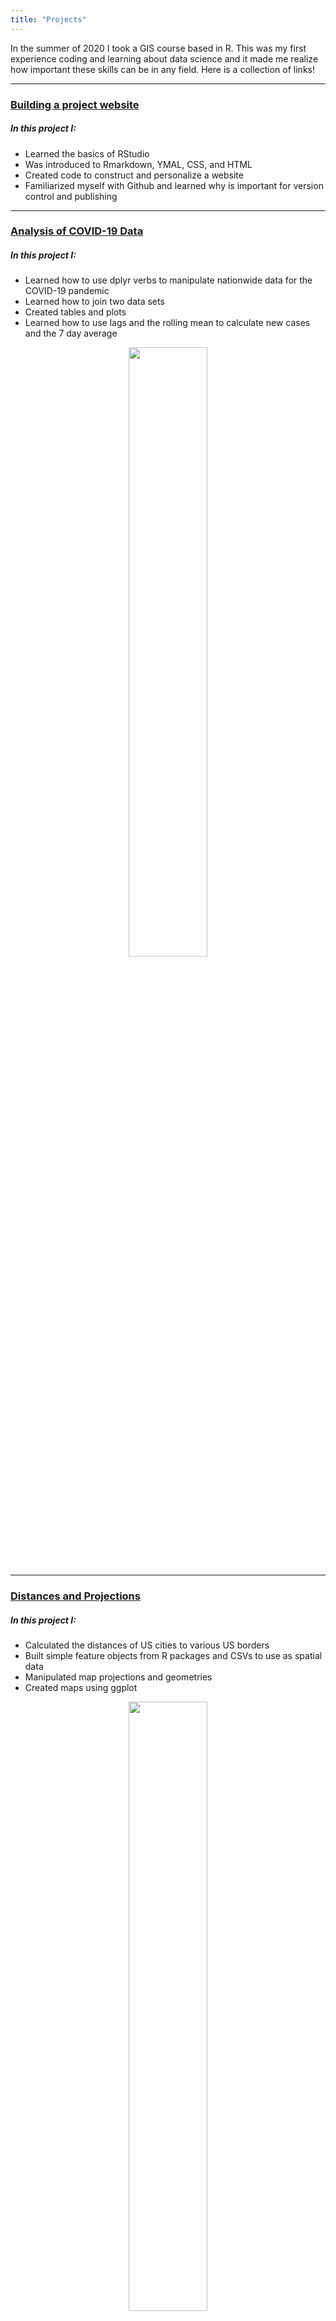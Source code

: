 ```yaml
---
title: "Projects"
---
```


In the summer of 2020 I took a GIS course based in R. This was my first experience coding and learning about data science and it made me realize how important these skills can be in any field. Here is a collection of links! 

---

### [Building a project website](https://ewapman.github.io/)

##### In this project I:
- Learned the basics of RStudio
- Was introduced to Rmarkdown, YMAL, CSS, and HTML
- Created code to construct and personalize a website 
- Familiarized myself with Github and learned why is important for version control and publishing

---

### [Analysis of COVID-19 Data](https://ewapman.github.io/geog-176A-labs/lab-02.html)

##### In this project I:
- Learned how to use dplyr verbs to manipulate nationwide data for the COVID-19 pandemic
- Learned how to join two data sets
- Created tables and plots 
- Learned how to use lags and the rolling mean to calculate new cases and the 7 day average 

<center>

![ ](./img/Lab2.png){width="50%"}

</center>

---

### [Distances and Projections](https://ewapman.github.io/geog-176A-labs/lab-03.html)

##### In this project I:
- Calculated the distances of US cities to various US borders
- Built simple feature objects from R packages and CSVs to use as spatial data 
- Manipulated map projections and geometries
- Created maps using ggplot 


<center>

![ ](./img/Lab3.png){width="50%"}

</center>

---

### [Tesselations, Point-in-Polygon](https://ewapman.github.io/geog-176A-labs/lab-04.html)

##### In this project I:
- Used tessellations to analyze dam data across the United States
- Learned the importance of geometric simplification for calculations of large data sets 
- Wrote functions to simplify the coding process
- Used point-in-polygon counts on tessellation plots of the United States for visualization of dam distribution
- Made a leaflet map representing the largest, at risk, flood control dams in each state

<center>

![ ](./img/Lab4.png){width="50%"}
</center>

---

### [Raster Analysis](https://ewapman.github.io/geog-176A-labs/lab-05.html)

##### In this project I:
- Learned how to work with Landsat 8 raster data to analyze flooding in a defined area of interest
- Manipulated RGB channels for Landsat imagery to emphasize features 
- Learned how to use various threshold techniques to find surface water 
- Calculated the kmeans to determine the accuracy of the binary raster layers

<center>

![ ](./img/Lab5.png){width="50%"}
</center>

---

### [Flood Risk in Mission Creek: Past, Present, Future](https://ewapman.github.io/geog-176A-labs/lab-06.html)

##### In this project I:
- Used USGS water data to analyze the impact flooding on buildings near Mission Creek
- Created a hillshade raster for visualization and a HAND raster to assess flood water level
- Created a static and animated plot for visualization of the flooded area and impacted buildings

<center>

![ ](./img/Lab6.png){width="50%"}

</center>



